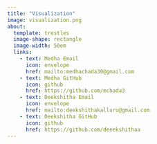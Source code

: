 ```yaml
---
title: "Visualization"
image: visualization.png
about:
  template: trestles
  image-shape: rectangle
  image-width: 50em
  links:
    - text: Medha Email
      icon: envelope
      href: mailto:medhachada30@gmail.com
    - text: Medha GitHub
      icon: github
      href: https://github.com/mchada3
    - text: Deekshitha Email
      icon: envelope
      href: mailto:deekshithakalluru@gmail.com
    - text: Deekshitha GitHub
      icon: github
      href: https://github.com/deeekshithaa
---
```

